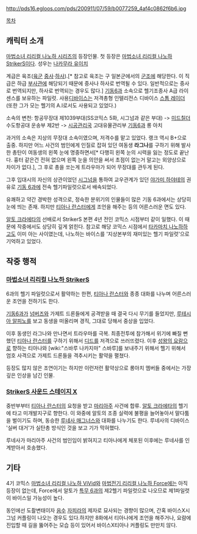 http://pds16.egloos.com/pds/200911/07/59/b0077259_4af4c0862f6b6.jpg

[[목차]]

== 캐릭터 소개 ==
[[마법소녀 리리컬 나노하 시리즈]]의 등장인물. 첫 등장은 [[마법소녀 리리컬 나노하 StrikerS]]이다. 성우는 [[나카무라 유이치]]

계급은 육조([[육군]] [[중사]]·[[하사]]).[* 참고로 육조는 구 일본군에서의 [[군조]]에 해당한다. 이 직급은 하급 [[부사관]]에 해당되기 때문에 중사나 하사로 번역될 수 있다. 일반적으로는 중사로 번역되지만, 하사로 번역되는 경우도 많다.] [[기동6과]] 소속으로 헬기조종사 A급 라이센스를 보유하는 파일럿. 사용[[디바이스]]는 저격총형 인텔리전스 디바이스 [[스톰 레이더]] (또한 그가 모는 헬기의 A.I로서도 사용되고 있었다.)

소속의 변천:
항공무장대 제1039부대(SS코믹스 5화, 시그넘과 같은 부대) -> [[미드칠더]] 수도항공대 운송부 제2반 -> [[시공관리국]] 고대유물관리부 [[기동6과]] 롱 아치

과거의 소속은 지상의 무장대 소속이였으며, 저격수를 맡고 있었다. 랭크 역시 B+으로 출중. 하지만 어느 사건의 범인에게 인질로 잡혀 있던 여동생 '''라그나'''를 구하기 위해 발사한 총탄이 여동생의 왼쪽 눈에 명중하면서[* 다행히 왼쪽 눈의 시력을 잃는 정도로 끝난다. 흉터 같은건 전혀 없으며 왼쪽 눈을 의안을 써서 초점이 없는거 말고는 외양상으로 차이가 없다.], 그 후로 총을 쏘는게 트라우마가 되어 무장대를 관두게 된다.

그후 입대시의 자신의 상관이었던 [[시그넘]]을 통하여 교우관계가 있던 [[야가미 하야테]]의 권유로 [[기동 6과]]에 전속 헬기파일럿으로서 배속되었다. 

유쾌하고 약간 경박한 성격으로, 정숙한 분위기의 인물들이 많은 기동 6과에서는 상당히 눈에 띄는 존재. 하지만 [[티아나 란스터]]에게 조언을 해주는 등의 어른스러운 면도 있다.

[[알토 크라에타]]의 선배로서 StrikerS 본편 4년 전인 코믹스 시점부터 같이 일했다. 이 때문에 작중에서도 상당히 깊게 얽힌다. 참고로 해당 코믹스 시점에서 [[타카마치 나노하]]하고도 이미 아는 사이였는데, 나노하는 바이스를 '지상본부의 재미있는 헬기 파일럿'으로 기억하고 있었다.

== 작중 행적 ==
=== [[마법소녀 리리컬 나노하 StrikerS]] ===
6과의 헬기 파일럿으로서 활약하는 한편, [[티아나 란스터]]와 종종 대화를 나누며 어른스러운 조언을 전하기도 한다.

[[기동6과]]가 [[넘버즈]]와 가제트 드론들에게 공격받을 때 결국 다시 무기를 들었지만, [[루테시아 알피노]]를 보고 동생을 떠올리며 경직, 그대로 당해서 중상을 입었다.

이후 동생인 라그나와 만나면서 트라우마를 극복. 최종전투에 참가해서 위기에 빠질 뻔했던 [[티아나 란스터]]를 구하기 위해서 [[디드]]를 저격으로 쓰러뜨렸다. 이후 [[성왕의 요람]]으로 향하는 티아나와 [wiki:"스바루 나카지마" 스바루]를 보내주기 위해서 헬기 위해서 엄호 사격으로 가제트 드론들을 격추시키는 활약을 펼쳤다.

등장도 많지 않은 조연이기는 하지만 이런저런 활약상으로 롱아치 멤버들 중에서는 가장 깊은 인상을 남긴 인물.

=== [[StrikerS 사운드 스테이지 X]] ===
중반부부터 [[티아나 란스터]]의 요청을 받고 [[마리아주]] 사건에 합류. [[알토 크라에타]]의 헬기에 타고 미개발지구로 향한다. 이 와중에 알토의 조종 실력에 불평을 늘어놓아서 말다툼을 벌이기도 하며, 동승한 [[루네사 매그너스]]와 대화를 나누기도 한다. 루네사의 디바이스 '실버 대거'가 실탄총 방식인 것을 보고 기가 막혀했다.

루네사가 마리아주 사건의 범인임이 밝혀지고 티아나에게 체포된 이후에는 루네사를 인계받아서 호송했다.

== 기타 ==
4기 코믹스 [[마법소녀 리리컬 나노하 ViVid]]와 [[마법전기 리리컬 나노하 Force]]에는 아직 등장이 없는데, Force에서 알토가 [[특무 6과]]의 제2헬기 파일럿으로 나오므로 제1파일럿이 바이스일 가능성이 높다.

동인에선 도촬변태이자 [[음수]] [[자피라]]의 제자로 묘사되는 경향이 많으며, 간혹 바이스X시그넘 커플링이 나오는 경우도 있다.하지만 8화에서 티아나에게 조언을 해주거나, 요람에 진입할 때 길을 뚫어주는 모습 등이 있어서 바이스X티아나 커플링도 만만치 않다.
